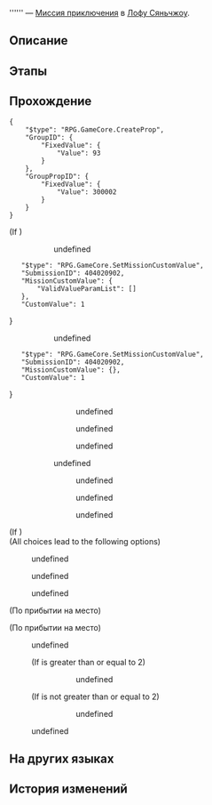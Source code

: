 {{Дополнить|Диалоги.}}
{{Миссия Инфобокс
|id              = 4040209
|Название        = 
|Изображение     = Миссия Освоения .png
|Тип             = Миссия приключения
|События         = 
|Глава           = 
|Условия         = Завершена [[Миссия Освоения]] ''[[Гончая гонится за лисой]]''
|Персонажи       = Нарывающийся мужчина; Незнакомец; Первопроходец
|СтартЛокация    = [[Лофу Сяньчжоу]] — [[Центральная гавань Приюта звёздных яликов]]
|Локации         = Центральная гавань Приюта звёздных яликов
|Предыдущая      = 
|Следующая       = 
|Награды         = 
}}
'''''' — [[Миссия приключения]] в [[Лофу Сяньчжоу]].

==Описание==
{{Описание|<!--официальное описание из Перекрёстка судеб-->}}

==Этапы==


==Прохождение==
{{Дополнить}}

<pre>{
	"$type": "RPG.GameCore.CreateProp",
	"GroupID": {
		"FixedValue": {
			"Value": 93
		}
	},
	"GroupPropID": {
		"FixedValue": {
			"Value": 300002
		}
	}
}</pre>
:<!--1-second delay-->
<!--Unknown TalkSentence: 412090201-->
<!--Unknown TalkSentence: 412090202-->
<!--Unknown TalkSentence: 412090203-->
<!--Unknown TalkSentence: 412090204-->
<!--Unknown TalkSentence: 412090205-->
<!--Unknown TalkSentence: 412090206-->
<!--Unknown TalkSentence: 412090207-->
<!--Unknown TalkSentence: 412090208-->
;(If {{cx}}{{subst:void|<!--{"$type":"RPG.GameCore.ByCompareItemNum","ItemPair":[{"ItemID":2,"ItemNum":500}]}-->}})
::{{Диалог|Стрелка}} undefined
::<pre>{
	"$type": "RPG.GameCore.SetMissionCustomValue",
	"SubmissionID": 404020902,
	"MissionCustomValue": {
		"ValidValueParamList": []
	},
	"CustomValue": 1
}</pre>
::<!--Unknown TalkSentence: 412090210-->
::{{Диалог|Стрелка}} undefined
::<pre>{
	"$type": "RPG.GameCore.SetMissionCustomValue",
	"SubmissionID": 404020902,
	"MissionCustomValue": {},
	"CustomValue": 1
}</pre>
::<!--Unknown TalkSentence: 412090219-->
::<!--Unknown TalkSentence: 412090220-->
::<!--Unknown TalkSentence: 412090221-->
:::{{Диалог|Стрелка}} undefined
:::{{Диалог|Стрелка}} undefined
:::{{Диалог|Стрелка}} undefined
::{{Диалог|Стрелка}} undefined
::<!--Unknown TalkSentence: 412090230-->
:::{{Диалог|Стрелка}} undefined
:::{{Диалог|Стрелка}} undefined
:::{{Диалог|Стрелка}} undefined
:<!--Unknown TalkSentence: 412090210-->
;(If {{cx}}{{subst:void|<!--{"$type":"RPG.GameCore.ByCompareItemNum","ItemPair":[{"ItemID":2,"ItemNum":500}]}-->}})
;(All choices lead to the following options)
:{{Диалог|Стрелка}} undefined
:{{Диалог|Стрелка}} undefined
:{{Диалог|Стрелка}} undefined
;(По прибытии на место)

;(По прибытии на место)
<!--Unknown TalkSentence: 412090301-->
:{{Диалог|Стрелка}} undefined
:<!--Unknown TalkSentence: 412090303-->
:<!--Unknown TalkSentence: 412090304-->
:<!--Unknown TalkSentence: 412090305-->
:;(If {{F|MissionCV-4040209-undefined}} is greater than or equal to 2)
:::{{Диалог|Стрелка}} undefined
::<!--Unknown TalkSentence: 412090308-->
::<!--Unknown TalkSentence: 412090309-->
::<!--Unknown TalkSentence: 412090310-->
::<!--Unknown TalkSentence: 412090311-->
::<!--Unknown TalkSentence: 412090312-->
::<!--Unknown TalkSentence: 412090313-->
::<!--Unknown TalkSentence: 412090314-->
:;(If {{F|MissionCV-4040209-undefined}} is not greater than or equal to 2)
:::{{Диалог|Выход}} undefined
:{{Диалог|Выход}} undefined
{{Диалог Конец}}

==На других языках==
{{На других языках
|en   = 
|zhs  = 
|zht  = 
|ja   = 
|ko   = 
|es   = 
|fr   = 
|ru   = 
|th   = 
|vi   = 
|de   = 
|id   = 
|pt   = 
}}

==История изменений==
{{История изменений|2.7}}
